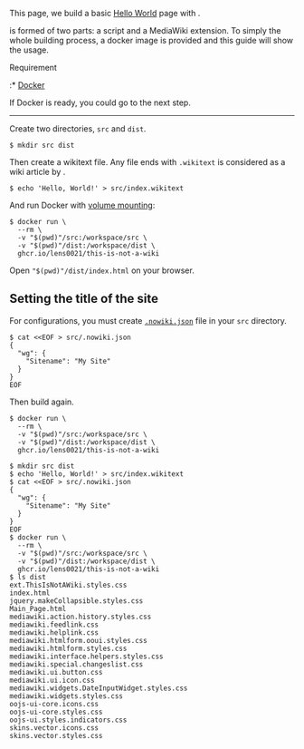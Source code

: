 This page, we build a basic [[mw:en:"Hello, World!" program|Hello World]] page with {{nowiki}}.
{{note|This page assumes unix-like OS.}}

{{nowiki}} is formed of two parts: a script and a MediaWiki extension. To simply the whole building
process, a docker image is provided and this guide will show the usage.

; Requirement
:* [https://www.docker.com/ Docker]

If Docker is ready, you could go to the next step.

----

Create two directories, <code>src</code> and
<code>dist</code>.

<syntaxhighlight lang="shell-session">
$ mkdir src dist
</syntaxhighlight>

Then create a wikitext file. Any file ends with <code>.wikitext</code> is considered as a wiki
article by {{nowiki}}.

<syntaxhighlight lang="shell-session">
$ echo 'Hello, World!' > src/index.wikitext
</syntaxhighlight>

And run Docker with [https://docs.docker.com/storage/volumes/ volume mounting]:

<syntaxhighlight lang="shell-session">
$ docker run \
  --rm \
  -v "$(pwd)"/src:/workspace/src \
  -v "$(pwd)"/dist:/workspace/dist \
  ghcr.io/lens0021/this-is-not-a-wiki
</syntaxhighlight>

Open <code>"$(pwd)"/dist/index.html</code> on your browser.

== Setting the title of the site ==

For configurations, you must create [[nowiki.json|<code>.nowiki.json</code>]] file in your
<code>src</code> directory.

<syntaxhighlight lang="shell-session">
$ cat <<EOF > src/.nowiki.json
{
  "wg": {
    "Sitename": "My Site"
  }
}
EOF
</syntaxhighlight>

Then build again.
<syntaxhighlight lang="shell-session">
$ docker run \
  --rm \
  -v "$(pwd)"/src:/workspace/src \
  -v "$(pwd)"/dist:/workspace/dist \
  ghcr.io/lens0021/this-is-not-a-wiki
</syntaxhighlight>

{{prevnext|Editing sidebar}}

{{hr}}

<syntaxhighlight lang="shell-session">
$ mkdir src dist
$ echo 'Hello, World!' > src/index.wikitext
$ cat <<EOF > src/.nowiki.json
{
  "wg": {
    "Sitename": "My Site"
  }
}
EOF
$ docker run \
  --rm \
  -v "$(pwd)"/src:/workspace/src \
  -v "$(pwd)"/dist:/workspace/dist \
  ghcr.io/lens0021/this-is-not-a-wiki
$ ls dist
ext.ThisIsNotAWiki.styles.css
index.html
jquery.makeCollapsible.styles.css
Main_Page.html
mediawiki.action.history.styles.css
mediawiki.feedlink.css
mediawiki.helplink.css
mediawiki.htmlform.ooui.styles.css
mediawiki.htmlform.styles.css
mediawiki.interface.helpers.styles.css
mediawiki.special.changeslist.css
mediawiki.ui.button.css
mediawiki.ui.icon.css
mediawiki.widgets.DateInputWidget.styles.css
mediawiki.widgets.styles.css
oojs-ui-core.icons.css
oojs-ui-core.styles.css
oojs-ui.styles.indicators.css
skins.vector.icons.css
skins.vector.styles.css
</syntaxhighlight>

